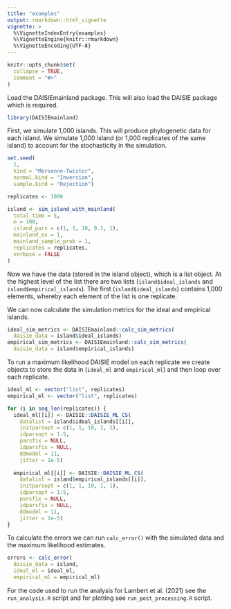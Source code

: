 ```yaml
---
title: "examples"
output: rmarkdown::html_vignette
vignette: >
  %\VignetteIndexEntry{examples}
  %\VignetteEngine{knitr::rmarkdown}
  %\VignetteEncoding{UTF-8}
---
```


```r
knitr::opts_chunk$set(
  collapse = TRUE,
  comment = "#>"
)
```

Load the DAISIEmainland package. This will also load the DAISIE package
which is required.

```r
library(DAISIEmainland)
```

First, we simulate 1,000 islands. This will produce phylogenetic data for each
island. We simulate 1,000 island (or 1,000 replicates of the same island) to 
account for the stochasticity in the simulation.

```r
set.seed(
  1,
  kind = "Mersenne-Twister",
  normal.kind = "Inversion",
  sample.kind = "Rejection")

replicates <- 1000

island <- sim_island_with_mainland(
  total_time = 5,
  m = 100,
  island_pars = c(1, 1, 10, 0.1, 1),
  mainland_ex = 1,
  mainland_sample_prob = 1,
  replicates = replicates,
  verbose = FALSE
)
```

Now we have the data (stored in the island object), which is a list object.
At the highest level of the list there are two lists (`island$ideal_islands` and
`island$empirical_islands`). The first (`island$ideal_islands`) contains 1,000
elements, whereby each element of the list is one replicate.

We can now calculate the simulation metrics for the ideal and empirical islands.

```r
ideal_sim_metrics <- DAISIEmainland::calc_sim_metrics(
  daisie_data = island$ideal_islands)
empirical_sim_metrics <- DAISIEmainland::calc_sim_metrics(
  daisie_data = island$empirical_islands)
```
  
To run a maximum likelihood DAISIE model on each replicate we create objects to
store the data in (`ideal_ml` and `empirical_ml`) and then loop over each
replicate.

```r
ideal_ml <- vector("list", replicates)
empirical_ml <- vector("list", replicates)

for (i in seq_len(replicates)) {
  ideal_ml[[i]] <- DAISIE::DAISIE_ML_CS(
    datalist = island$ideal_islands[[i]],
    initparsopt = c(1, 1, 10, 1, 1),
    idparsopt = 1:5,
    parsfix = NULL,
    idparsfix = NULL,
    ddmodel = 11,
    jitter = 1e-5)
  
  empirical_ml[[i]] <- DAISIE::DAISIE_ML_CS(
    datalist = island$empirical_islands[[i]],
    initparsopt = c(1, 1, 10, 1, 1),
    idparsopt = 1:5,
    parsfix = NULL,
    idparsfix = NULL,
    ddmodel = 11,
    jitter = 1e-5)
}
```

To calculate the errors we can run `calc_error()` with the simulated data and 
the maximum likelihood estimates.

```r
errors <- calc_error(
  daisie_data = island,
  ideal_ml = ideal_ml,
  empirical_ml = empirical_ml)
```

For the code used to run the analysis for Lambert et al. (2021) see the
`run_analysis.R` script and for plotting see `run_post_processing.R` script.
